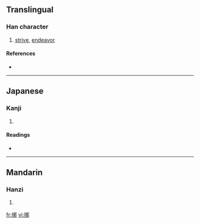 ==Translingual==

===Han character===
{{Han char|rn=64|rad=手|as=07|sn=10|four=|canj=手一竹中 (QMHL)}}

# [[strive]], [[endeavor]]

====References====
* {{Han ref|kx=0434.070|dkj=12155|dj=0783.140|hdz=31868.110|uh=6353|ud=25427}}

----

==Japanese==

===Kanji===
{{ja-kanji|grade=|rs=手07}}

# {{defn|Japanese|sort=手07}}

====Readings====
* {{ja-readings|on=[[せ]] (se), [[よ]] (yo)|kun=[[もてあそぶ]] (moteasobu)}}

----

==Mandarin==

===Hanzi===
{{cmn-hanzi|pin=[[yé]] ([[ye2]])|wg=yeh<sup>2</sup>}}

# {{defn|Mandarin|sort=手07}}

[[fr:捓]]
[[vi:捓]]
